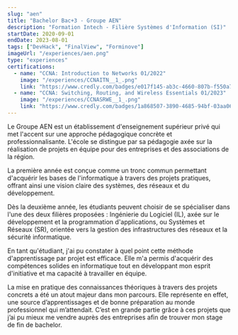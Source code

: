 ```yaml
---
slug: "aen"
title: "Bachelor Bac+3 - Groupe AEN"
description: "Formation Intech - Filière Systèmes d'Information (SI)"
startDate: 2020-09-01
endDate: 2023-08-01
tags: ["DevHack", "FinalView", "Forminove"]
imageUrl: "/experiences/aen.png"
type: "experiences"
certifications:
  - name: "CCNA: Introduction to Networks 01/2022"
    image: "/experiences/CCNAITN__1_.png"
    link: "https://www.credly.com/badges/e017f145-ab3c-4660-807b-f550a71b3ed4?source=linked_in_profile"
  - name: "CCNA: Switching, Routing, and Wireless Essentials 01/2023"
    image: "/experiences/CCNASRWE__1_.png"
    link: "https://www.credly.com/badges/1a868507-3890-4685-94bf-03aa06121deb/public_url"
---
```

Le Groupe AEN est un établissement d'enseignement supérieur privé qui met l'accent sur une approche pédagogique concrète et professionnalisante. L'école se distingue par sa pédagogie axée sur la réalisation de projets en équipe pour des entreprises et des associations de la région.

La première année est conçue comme un tronc commun permettant d'acquérir les bases de l'informatique à travers des projets pratiques, offrant ainsi une vision claire des systèmes, des réseaux et du développement.

Dès la deuxième année, les étudiants peuvent choisir de se spécialiser dans l'une des deux filières proposées : Ingénierie du Logiciel (IL), axée sur le développement et la programmation d'applications, ou Systèmes et Réseaux (SR), orientée vers la gestion des infrastructures des réseaux et la sécurité informatique.

En tant qu'étudiant, j'ai pu constater à quel point cette méthode d'apprentissage par projet est efficace. Elle m'a permis d'acquérir des compétences solides en informatique tout en développant mon esprit d'initiative et ma capacité à travailler en équipe.

La mise en pratique des connaissances théoriques à travers des projets concrets a été un atout majeur dans mon parcours. Elle représente en effet, une source d’apprentissages et de bonne préparation au monde professionnel qui m’attendait. C’est en grande partie grâce à ces projets que j’ai pu mieux me vendre auprès des entreprises afin de trouver mon stage de fin de bachelor.
